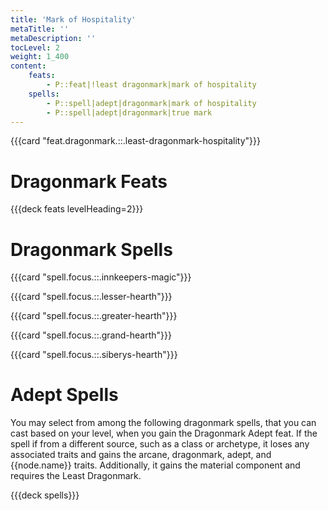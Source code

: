 ```yaml
---
title: 'Mark of Hospitality'
metaTitle: ''
metaDescription: ''
tocLevel: 2
weight: 1_400
content:
    feats:
        - P::feat|!least dragonmark|mark of hospitality
    spells:
        - P::spell|adept|dragonmark|mark of hospitality
        - P::spell|adept|dragonmark|true mark
---
```


{{{card "feat.dragonmark.::.least-dragonmark-hospitality"}}}

# Dragonmark Feats

{{{deck feats levelHeading=2}}}

# Dragonmark Spells

{{{card "spell.focus.::.innkeepers-magic"}}}

{{{card "spell.focus.::.lesser-hearth"}}}

{{{card "spell.focus.::.greater-hearth"}}}

{{{card "spell.focus.::.grand-hearth"}}}

{{{card "spell.focus.::.siberys-hearth"}}}

# Adept Spells

You may select from among the following dragonmark spells, that you can cast based on your level, when you gain the Dragonmark Adept feat. If the spell if from a different source, such as a class or archetype, it loses any associated traits and gains the arcane, dragonmark, adept, and {{node.name}} traits. Additionally, it gains the material component and requires the Least Dragonmark.

{{{deck spells}}}